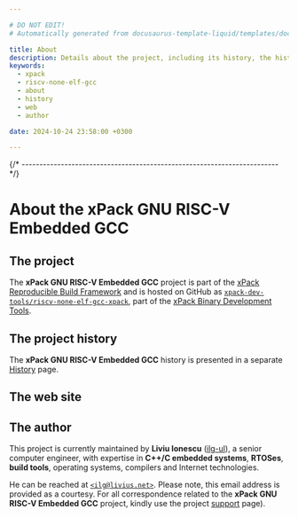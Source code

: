 ```yaml
---

# DO NOT EDIT!
# Automatically generated from docusaurus-template-liquid/templates/docusaurus.

title: About
description: Details about the project, including its history, the history of the website, and details about the author.
keywords:
  - xpack
  - riscv-none-elf-gcc
  - about
  - history
  - web
  - author

date: 2024-10-24 23:58:00 +0300

---
```




{/* ------------------------------------------------------------------------ */}

# About the xPack GNU RISC-V Embedded GCC

## The project


The **xPack GNU RISC-V Embedded GCC** project is part of the
[xPack Reproducible Build Framework](https://xpack.github.io)
and is hosted on GitHub as
[`xpack-dev-tools/riscv-none-elf-gcc-xpack`](https://github.com/xpack-dev-tools/riscv-none-elf-gcc-xpack/),
part of the [xPack Binary Development Tools](https://github.com/xpack-dev-tools/).

<MoreIntro/>


## The project history

The **xPack GNU RISC-V Embedded GCC** history is presented
in a separate [History](/docs/project/history/) page.

## The web site

<Website/>

## The author

This project is currently maintained by **Liviu Ionescu**
([ilg-ul](https://github.com/ilg-ul)),
a senior computer engineer, with expertise in **C++/C embedded systems**,
**RTOSes**, **build tools**, operating systems, compilers
and Internet technologies.


He can be reached at [`<ilg@livius.net>`](mailto:ilg@livius.net).
Please note, this email address is provided as a courtesy.
For all correspondence related to the **xPack GNU RISC-V Embedded GCC**
 project, kindly use the project [support](/docs/support/) page).
